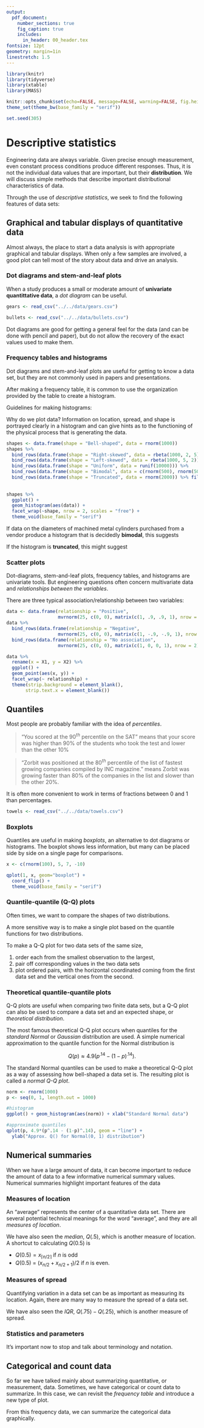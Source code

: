```yaml
---
output: 
  pdf_document:
    number_sections: true
    fig_caption: true
    includes:
      in_header: 00_header.tex
fontsize: 12pt
geometry: margin=1in
linestretch: 1.5
---
```


```r
library(knitr)
library(tidyverse)
library(xtable)
library(MASS)

knitr::opts_chunk$set(echo=FALSE, message=FALSE, warning=FALSE, fig.height = 2)
theme_set(theme_bw(base_family = "serif"))

set.seed(305)
```

\setcounter{section}{2}

# Descriptive statistics

Engineering data are always variable. Given precise enough measurement, even constant process conditions produce different responses. Thus, it is not the individual data values that are important, but their **distribution**. We will discuss simple methods that describe important distributional characteristics of data.

\vspace{.25in}
\begin{df}
\emph{Descriptive statistics} is the use of plots and numerical summaries to describe data without drawing any formal conclusions.
\end{df}

\vspace{.25in}

Through the use of *descriptive statistics*, we seek to find the following features of data sets:

\vspace{.25in}
\begin{enumerate}
\itemsep .5in
\item Center 
\item Spread
\item Shape 
\item Outliers
\end{enumerate}

\newpage

## Graphical and tabular displays of quantitative data

Almost always, the place to start a data analysis is with appropriate graphical and tabular displays. When only a few samples are involved, a good plot can tell most of the story about data and drive an analysis.

### Dot diagrams and stem-and-leaf plots

When a study produces a small or moderate amount of **univariate quantittative data**, a *dot diagram* can be useful.

\vspace{.25in}
\begin{df}
A \emph{dot diagram} shows each observation as a dot placed at the position corresponding to its numerical value along a number line.
\end{df}

```r
gears <- read_csv("../../data/gears.csv")
```
\vspace{.25in}
\begin{ex}[Heat treating gears, cont'd]
Recall the example from Chapter 1. A process engineer is faced with the question, "How should gears be loaded into a continuous carburizing furnace in order to minimize distortion during heat treating?" The engineer conducts a well-thought-out study and obtains the runout values for `r gears %>% filter(Arrangement == "laid") %>% nrow()` gears laid and `r gears %>% filter(Arrangement == "hung") %>% nrow()` gears hung.

\vspace{.25in}
```r
gears %>%
  ggplot() +
  geom_dotplot(aes(Runout)) +
  facet_wrap(~Arrangement)
```
\begin{figure}[H]
\centering
\includegraphics{03_descriptive_files/figure-latex/gear-dotplot-1.pdf}
\caption{Dot diagrams of runouts.}
\end{figure}
\end{ex}

\newpage


```r
bullets <- read_csv("../../data/bullets.csv")
```
\begin{ex}[Bullet penetration depth, pg. 67]
Sale and Thom compared penetration depths for several types of .45 caliber bullets fired into oak wood from a distance of 15 feet. They recorded the penetration depths (in mm from the target surface to the back of the bullets) for two bullet types.

```r
bullets %>%
  mutate(grain = paste(grain, "grain jacketed bullets")) %>%
  group_by(grain) %>%
  summarise(Values = paste(penetration, collapse = ", ")) %>%
  spread(grain, Values) %>%
  xtable(align = c("c", "p{2in}", "p{2in}"), caption = "Bullet penetration depths (mm)") %>%
  print(include.rownames = FALSE)
```

\vspace{.25in}
```r
bullets %>%
  mutate(grain = paste(grain, "grain jacketed bullets")) %>%
  ggplot() +
  geom_dotplot(aes(penetration)) +
  facet_wrap(~grain)
```
\begin{figure}[H]
\centering
\includegraphics{03_descriptive_files/figure-latex/bullets-dotplot-1.pdf}
\caption{Dot diagrams of penetration depths.}
\end{figure}
\end{ex}

\newpage

Dot diagrams are good for getting a general feel for the data (and can be done with pencil and paper), but do not allow the recovery of the exact values used to make them.

\vspace{.25in}
\begin{df}
A \emph{stem-and-leaf plot} is made by using the last few digits of each data point to indicated where it falls.
\end{df}

\vspace{.25in}
\begin{ex}[Heat treating gears, cont'd]
~\\
```r
gears %>%
  group_by(Arrangement) %>%
  summarise(Values = paste(Runout, collapse = ", ")) %>%
  spread(Arrangement, Values) %>%
  xtable(align = c("c", "p{2in}", "p{2in}"), caption = "Thrust face runouts (.0001 in.)") %>%
  print(include.rownames = FALSE)
```
\end{ex}

\newpage

### Frequency tables and histograms

Dot diagrams and stem-and-leaf plots are useful for getting to know a data set, but they are not commonly used in papers and presentations. 

\vspace{.1in}
\begin{df}
A \emph{frequency table} is made by first breaking an interval containing all the data into an appropriate number of smaller intervals of equal length. Then tally marks can be recorded to indicate the number of data points falling into each interval. Finally, frequencies, relative frequencies, and cumulative relative frequencies can be added.
\end{df}

\vspace{.1in}
\begin{ex}[Heat treating gears, cont'd]
~\\[-.2in]
\begin{table}[ht]
\centering
\begin{tabular}{p{2cm} l l p{2cm} p{2cm}}
  \hline
  Runout (.0001 in) & Tally & Frequency & Relative Frequency & Cumulative Relative Frequency \\
  \hline
  5-8 &  \tally 3 & $3$ & $.079$ & $.079$ \\
  9-12 & \tally 18 & $18$ & $.474$ & $.553$ \\
  13-16 & \tally 12 & $12$ & $.316$  & $.868$ \\
  17-20 & \tally 4 & $4$ & $.105$ & $.974$ \\
  21-24 &  & $0$ & $0$ & $.974$ \\
  25-28 & \tally 1 & $1$ & $.026$ &  $1.000$ \\
  \hline
  & & $38$ & $1.000$ &
\end{tabular}
\caption{Frequency table for laid gear thrust face runouts.} 
\end{table}  
\end{ex}

\vspace{.25in}
\begin{ex}[Bullet penetration depth, cont'd]
~\\[-.2in]
\begin{table}[ht]
\centering
\begin{tabular}{p{2.25cm} l l p{2cm} p{2cm}}
  \hline
  Runout (.0001 in) & Tally & Frequency & Relative Frequency & Cumulative Relative Frequency \\
  \hline
  58-59.99 &  \tally 5 & $5$ & $.25$ & $.25$ \\
  60.00-61.99 & \tally 3 & $3$ & $.15$ & $.40$ \\
  62.00-63.99 & \tally 6 & $6$ & $.30$  & $.70$ \\
  64.00-65.99 & \tally 3 & $3$ & $.15$ & $.85$ \\
  66.00-67.99 & \tally 1 & $1$ & $.05$ & $.90$ \\
  68.00-69.99 &  & $0$ & $0$ &  $.90$ \\
  70.00-71.99 & \tally 2 & $2$ & $.10$ &  $1.000$ \\
  \hline
  & & $20$ & $1.000$ &
\end{tabular}
\caption{Frequency table for 200 grain penetration depths.} 
\end{table}  
\end{ex}

\newpage

After making a frequency table, it is common to use the organization provided by the table to create a histogram. 

\vspace{.2in}
\begin{df}
A \emph{(frequency or relative frequency) histogram} is a kind of bar chart used to portray the shape of a distribution of data points. 
\end{df}
\vspace{.2in}

Guidelines for making histograms:
\vspace{2in}

\vspace{.25in}
\begin{ex}[Bullet penetration depth, cont'd]
~\\
```r
bullets %>%
  filter(grain == 200) %>%
  ggplot() +
  geom_histogram(aes(penetration), breaks = seq(58, 72, by = 2)) +
  xlab("Penetration depth (mm)") + ylab("Frequency")
```
\begin{figure}[H]
\centering
\includegraphics{03_descriptive_files/figure-latex/bullets-hist-1.pdf}
\caption{Histogram of the $200$ grain penetration depths.}
\end{figure}
\end{ex}

\newpage
\begin{ex}[Histogram]
Suppose you have the following data: $$74, 79, 77, 81, 68, 79, 81, 76, 81, 80, 80, 78, 88, 83, 79, 91, 79, 75, 74, 73$$. Create the corresponding \emph{frequency table} and \emph{frequency histogram}.
\end{ex}
\newpage


Why do we plot data? Information on location, spread, and shape is portrayed clearly in a histogram and can give hints as to the functioning of the physical process that is generating the data.

\vspace{.25in}

```r
shapes <- data.frame(shape = "Bell-shaped", data = rnorm(1000))
shapes %>%
  bind_rows(data.frame(shape = "Right-skewed", data = rbeta(1000, 2, 5))) %>%
  bind_rows(data.frame(shape = "Left-skewed", data = rbeta(1000, 5, 2))) %>%
  bind_rows(data.frame(shape = "Uniform", data = runif(10000))) %>%
  bind_rows(data.frame(shape = "Bimodal", data = c(rnorm(500), rnorm(500, 5, 2)))) %>%
  bind_rows(data.frame(shape = "Truncated", data = rnorm(2000)) %>% filter(data < 0)) -> shapes
                     
                  
shapes %>%
  ggplot() +
  geom_histogram(aes(data)) +
  facet_wrap(~shape, nrow = 2, scales = "free") +
  theme_void(base_family = "serif")

```

If data on the diameters of machined metal cylinders purchased from a vendor produce a histogram that is decidedly **bimodal**, this suggests  


\vspace{2in}

If the histogram is **truncated**, this might suggest 

\newpage

### Scatter plots

Dot-diagrams, stem-and-leaf plots, frequency tables, and histograms are univariate tools. But engineering questions often concern multivariate data and *relationships between the variables*.

\vspace{.25in}
\begin{df}
A \emph{scatterplot} is a simple and effective way of displaying potential relationships between two quantitative variable by assigning each variable to either the $x$ or $y$ axis and plotting the resulting coordinate points.
\end{df}

\vspace{.25in}
\begin{ex}[Orange trees]
Jim and Jane want to know the relationship between an orange tree's age (in days since 1968-12-31) and its circumference (in mm). They recorded the data for $35$ orange trees.

```r
Orange %>%
  ggplot() +
  geom_point(aes(age, circumference)) +
  xlab("Age (in days since 1968-12-31)") + ylab("Circumference (in mm)")
```
\begin{figure}[H]
\centering
\includegraphics{03_descriptive_files/figure-latex/orange-scatter-1.pdf}
\caption{Scatterplot of $35$ trees' age and circumference.}
\end{figure}
\end{ex}

\newpage

There are three typical association/relationship between two variables:

\vspace{.5in}
```r
data <- data.frame(relationship = "Positive", 
                   mvrnorm(25, c(0, 0), matrix(c(1, .9, .9, 1), nrow = 2)))
data %>%
  bind_rows(data.frame(relationship = "Negative", 
                   mvrnorm(25, c(0, 0), matrix(c(1, -.9, -.9, 1), nrow = 2)))) %>%
  bind_rows(data.frame(relationship = "No association", 
                   mvrnorm(25, c(0, 0), matrix(c(1, 0, 0, 1), nrow = 2)))) -> data

data %>%
  rename(x = X1, y = X2) %>%
  ggplot() +
  geom_point(aes(x, y)) +
  facet_wrap(~ relationship) +
  theme(strip.background = element_blank(),
       strip.text.x = element_blank())
```

\newpage

\begin{df}
A \emph{run chart} is a basic graph that displays data values in a time sequence in the order in which the data were generated. 
\end{df}

\vspace{.2in}
\begin{ex}[Office hours]
A professor collects data on the number of students that come to her office hours per week during the course of the semester. 


```r
office <- data.frame(Week = 1:15,
                     Attendance = c(0, 1, 4, 5, 40, 2, 5, 10, 7, 30, 0, 4, 3, 19, 60))

office %>%
  xtable(caption = "Weekly attendance in office hours for a semester.") %>%
  print(include.rownames = FALSE)
```

\end{ex}

\newpage

## Quantiles

Most people are probably familiar with the idea of *percentiles*. 

\vspace{.2in}
\begin{df}
The \emph{$p^{th}$ percentile} of a data set is a number greater than $p$\% of the data and less than the rest.
\end{df}

> "You scored at the $90^{th}$ percentile on the SAT" means that your score was higher than 90% of the students who took the test and lower than the other 10% 

> "Zorbit was positioned at the $80^{th}$ percentile of the list of fastest growing companies compiled by INC magazine.” means Zorbit was growing faster than 80% of the companies in the list and slower than the other 20%.

It is often more convenient to work in terms of fractions between $0$ and $1$ than percentages.

\vspace{.2in}
\begin{df}
For a data set consisting of $n$ values that when ordered are $x_1 \le x_2 \le \cdots \le x_n$,
\begin{enumerate}
\item if $p = \frac{i - .5}{n}$ for a positive integer $i \le n$, the $p$ \emph{quantile} of the data set is 
$$Q(p) = Q\left(\frac{i-.5}{n}\right) = x_i$$ (the $i$th smallest data point will be called the $\frac{i-.5}{n}$ quantile)
\item for any number $p$ between $\frac{.5}{n}$ and $\frac{n-.5}{n}$ that is not of the form $\frac{i-.5}{n}$ for an integer $i$, the $p$ \emph{quantile} of the data set will be obtained by linear interpolation between the two values of $Q\left(\frac{i-.5}{n}\right)$ with corresponding $\frac{i-.5}{n}$ that bracket $p$.
\end{enumerate}
In both cases, the notation $Q(p)$ will denote the $p$ quantile.
\end{df}

\newpage

```r
towels <- read_csv("../../data/towels.csv")
```

\begin{ex}[Breaking strengths of paper towels, pg. 79]
Here is a study of the dry breaking strength (in grams) of generic paper towels.

```r
towels %>%
  xtable(caption = "Ten paper towls breaking strengths (in grams).") %>%
  print(include.rownames = FALSE)
```

\end{ex}

\newpage

\begin{df}
$Q\left(\frac{1-.5}{n}\right)$ is called the \emph{minimum} and $Q\left(\frac{n-.5}{n}\right)$ is called the \emph{maximum} of a distribution.
\end{df}

\vspace{.2in}
\begin{df}
$Q(.5)$ is called the \emph{median} of a distribution. $Q(.25)$ and $Q(.75)$ are called the \emph{first (or lower) quartile} and \emph{third (or upper) quartile} of a distribution, respectively.
\end{df}

\vspace{.2in}
\begin{df}
The \emph{interquartile range (IQR)} is defined as $IQR = Q(.75) - Q(.25)$.
\end{df}

\vspace{.2in}
\begin{df}
An \emph{outlier} is a data point that is larger than $Q(.75) + 1.5*IQR$ or smaller than $Q(.25) - 1.5*IQR$.
\end{df}

### Boxplots

Quantiles are useful in making *boxplots*, an alternative to dot diagrams or histograms. The boxplot shows less information, but many can be placed side by side on a single page for comparisons.

\vspace{1in}

```r
x <- c(rnorm(100), 5, 7, -10)

qplot(1, x, geom="boxplot") + 
  coord_flip() +
  theme_void(base_family = "serif")
```

\newpage


\begin{ex}[Bullet penetration depths, cont'd]
~\\
```r
bullets %>% 
  filter(grain == 200) %>%
  dplyr::select(penetration) %>%
  arrange(penetration) %>% 
  rename(`200 grain bullets` = penetration) %>%
  mutate(i = 1:n(),
         `$\\frac{i-.5}{20}$` = (i -.5)/n()) %>%
  dplyr::select(2, 3, 1) %>%
  bind_cols(bullets %>% 
              filter(grain == 230) %>% 
              dplyr::select(penetration) %>% 
              arrange(penetration) %>% 
              rename(`230 grain bullets` = penetration)) %>%
  xtable(digits = 3, caption = "Quantiles of the bullet penetration depth distributions.") %>%
  print(include.rownames = FALSE, sanitize.text.function=function(x){x})
```

\end{ex}

\newpage

\mbox{}
\newpage

### Quantile-quantile (Q-Q) plots

Often times, we want to compare the shapes of two distributions.

\vspace{.5in}

A more sensitive way is to make a single plot based on the quantile functions for two distributions.

\vspace{.5in}

\begin{df}
A \emph{Q-Q plot} for two data sets with respective quantile functions $Q_1$ and $Q_2$ is a plot of ordered pairs $(Q_1(p), Q_2(p))$ for appropriate values of $p$. When two data sets of size $n$ are involved, the values of $p$ used to make the plot will be $\frac{i-.5}{n}$ for $i = 1, \dots, n$. 
\end{df}

\vspace{.2in}

\begin{ex}[Bullet penetration depth, cont'd]
~\\
```r
bullets %>% filter(grain == 200) %>% dplyr::select(penetration) %>% arrange(penetration) %>% rename(`200 grain bullets` = penetration) %>%
  bind_cols(bullets %>% filter(grain == 230) %>% dplyr::select(penetration) %>% arrange(penetration) %>% rename(`230 grain bullets` = penetration)) %>%
  ggplot() +
  geom_point(aes(`200 grain bullets`, `230 grain bullets`))
```
\begin{figure}[H]
\centering
\includegraphics{03_descriptive_files/figure-latex/bullets-qq-1.pdf}
\caption{Q-Q plot for the bullet penetration depths.}
\end{figure}
\end{ex}

\newpage

To make a Q-Q plot for two data sets of the same size,

1. order each from the smallest observation to the largest,
2. pair off corresponding values in the two data sets
3. plot ordered pairs, with the horizontal coordinated coming from the first data set and the vertical ones from the second.

\vspace{.2in}

\begin{ex}[Q-Q plot by hand]
Make a Q-Q plot for the following small artificial data sets.

```r
data <- data.frame(data_set = c(rep("Data set 1", 5), rep("Data set 2", 5)),
                   values = c(3, 5, 4, 7, 3, 15, 7, 9, 7, 11))

data %>%
  group_by(data_set) %>%
  summarise(values = paste(values, collapse=", ")) %>%
  spread(data_set, values) %>%
  xtable(caption = "Two artificial data sets") %>%
  print(include.rownames = FALSE)
```

\end{ex}


\newpage

### Theoretical quantile-quantile plots

Q-Q plots are useful when comparing two finite data sets, but a Q-Q plot can also be used to compare a data set and an expected shape, or *theoretical distribution*.

\vspace{.2in}
\begin{df}
A \emph{theoretical Q-Q plot} for a data set of size $n$ and a theoretical distribution, with respective quantile functions $Q_1$ and $Q_2$ is a plot of ordered pairs $(Q_1(p), Q_2(p))$ for $p = \frac{i-.5}{n}$ where $i = 1, \dots, n$.
\end{df}

The most famous theoretical Q-Q plot occurs when quantiles for the *standard Normal* or *Gaussian* distribution are used. A simple numerical approximation to the quantile function for the Normal distribution is 

$$
Q(p) \approx 4.9(p^{.14} - (1-p)^{.14}).
$$

The standard Normal quantiles can be used to make a theoretical Q-Q plot as a way of assessing how bell-shaped a data set is. The resulting plot is called a *normal Q-Q plot*.

\vspace{.2in}

```r
norm <- rnorm(1000)
p <- seq(0, 1, length.out = 1000)

#histogram
ggplot() + geom_histogram(aes(norm)) + xlab("Standard Normal data")

#approximate quantiles
qplot(p, 4.9*(p^.14 - (1-p)^.14), geom = "line") +
  ylab("Approx. Q() for Normal(0, 1) distribution")
```

\newpage

\begin{ex}[Breaking strengths of paper towels, cont'd]
~\\
```r
towels %>% 
  dplyr::select(strength) %>%
  arrange(strength) %>% 
  rename(`Breaking strength Q()` = strength) %>%
  mutate(i = 1:n(),
         `$\\frac{i-.5}{20}$` = (i -.5)/n()) %>%
  dplyr::select(2, 3, 1) %>%
  mutate(`Standard Normal Q()` = qnorm((i-.5)/n())) %>%
  xtable(caption = "Breaking strength and standard Normal quantiles.") %>%
  print(include.rownames = FALSE, sanitize.text.function=function(x){x})
```
\newpage

\end{ex}

## Numerical summaries 

When we have a large amount of data, it can become important to reduce the amount of data to a few informative numerical summary values. Numerical summaries highlight important features of the data 

\vspace{.5in}

\begin{df}
A \emph{numerical summary (or statistic)} is a number or list of numbers calculated using the data (and only the data).
\end{df}

### Measures of location

An "average" represents the center of a quantitative data set. There are several potential technical meanings for the word "average", and they are all *measures of location*.

\vspace{.2in}
\begin{df}
The \emph{(arithmetic) mean} of a sample of quantitative data ($x_1, \dots, x_n$) is 
$$
\overline{x} = \frac{1}{n} \sum\limits_{i=1}^nx_i.
$$
\end{df}

\vspace{.2in}
\begin{df}
The \emph{mode} of a discrete or categorical data set is the most frequently-occurring value.
\end{df}

\vspace{.2in}

We have also seen the *median*, $Q(.5)$, which is another measure of location. A shortcut to calculating $Q(0.5)$ is

- $Q(0.5) = x_{\lceil n/2 \rceil}$ if $n$ is odd 
- $Q(0.5)$ = $(x_{n/2} + x_{n/2+1})/2$ if $n$ is even.

\newpage 

\begin{ex}[Measures of location]
Calculate the three measures of location for the following data.
$$
0, 1, 1, 2, 3, 5
$$
\end{ex}

\vspace{2in}

### Measures of spread

Quantifying variation in a data set can be as important as measuring its location. Again, there are many way to measure the spread of a data set.

\vspace{.2in}
\begin{df}
The \emph{range} of a data set consisting of ordered values $x_1 \le \cdots \le x_n$ is 
$$
R = x_n - x_1.
$$
\end{df}

\vspace{.2in}
\begin{df}
The \emph{sample variance} of a data set consisting of values $x_1, \dots, x_n$ is
$$
s^2 = \frac{1}{n-1} \sum\limits_{i=1}^n (x_i - \overline{x})^2.
$$
The \emph{sample standard deviation}, $s$, is the nonnegative square root of the sample variance.
\end{df}

\vspace{.2in}

We have also seen the *IQR*, $Q(.75) - Q(.25)$, which is another measure of spread.

\newpage

\begin{ex}[Measures of spread]
Calculate the four measures of spread for the following data.
$$
0, 1, 1, 2, 3, 5
$$
\end{ex}

\vspace{2in}

\begin{ex}[Sensitivity to outliers]
Which measures of center and spread differ drastically between the $x_i$s and the $y_i$s? Which ones are the same?
\begin{align*}
x_i:& 0, 1, 1, 2, 3, 5 \\
y_i:& 0, 1, 1, 2, 3, 817263489
\end{align*}
\end{ex}

\newpage

### Statistics and parameters

It's important now to stop and talk about terminology and notation.

\vspace{.2in}
\begin{df}
Numerical summarizations of sample data are called (sample) \emph{statistics}. Numerical summarizations of population and theoretical distributions are called (population or model) \emph{parameters}. 
\end{df}

\vspace{1in}
\begin{df}
If a data set, $x_1, \dots, x_N$, represents an entire population, then the \emph{population (or true) mean} is defined as
$$
\mu = \frac{1}{N}\sum\limits_{i = 1}^N x_i.
$$
\end{df}

\vspace{.2in}
\begin{df}
If a data set, $x_1, \dots, x_N$, represents an entire population, then the \emph{population (or true) variance} is defined as
$$
\sigma^2 = \frac{1}{N}\sum\limits_{i=1}^N(x_i - \mu)^2.
$$
The \emph{population (or true) standard deviation}, $\sigma$ is the nonnegative square root of $\sigma^2$.
\end{df}


\newpage

## Categorical and count data

So far we have talked mainly about summarizing quantitative, or measurement, data. Sometimes, we have categorical or count data to summarize. In this case, we can revisit the *frequency table* and introduce a new type of plot.

\vspace{.2in}

\begin{ex}[Cars]
Fuel consumption and 10 aspects of automobile design and performance are available for 32 automobiles (1973–74 models) from 1974 Motor Trend US Magazine.

\vspace{.1in}

```r
head(mtcars) %>%
  rbind(c(rep("...", 11))) -> cars_tab

rownames(cars_tab)[7] <- "..."

xtable(cars_tab, caption = "Car data for 1973-1974 models.")
```

We can construct a frequency table for the \texttt{cylinder} variable.

\vspace{.1in}

```r
mtcars %>%
  group_by(cyl) %>%
  summarise(Frequency = n(),
            `Relative Frequency` = n()/nrow(mtcars)) %>%
  mutate(`Cumulative Frequency` = cumsum(`Relative Frequency`)) %>%
  xtable(caption = "Frequency table for car cylinders.") %>%
  print(include.rownames = FALSE)
```

\end{ex}

From this frequency data, we can summarize the categorical data graphically.

\newpage
\begin{df}
A \emph{bar plot} presents categorical data with rectangular bars with lengths proportional to the values that they represent (usually frequency of occurrence).
\end{df}

\vspace{.2in}

\begin{ex}[Cars, cont'd]

\end{ex}
